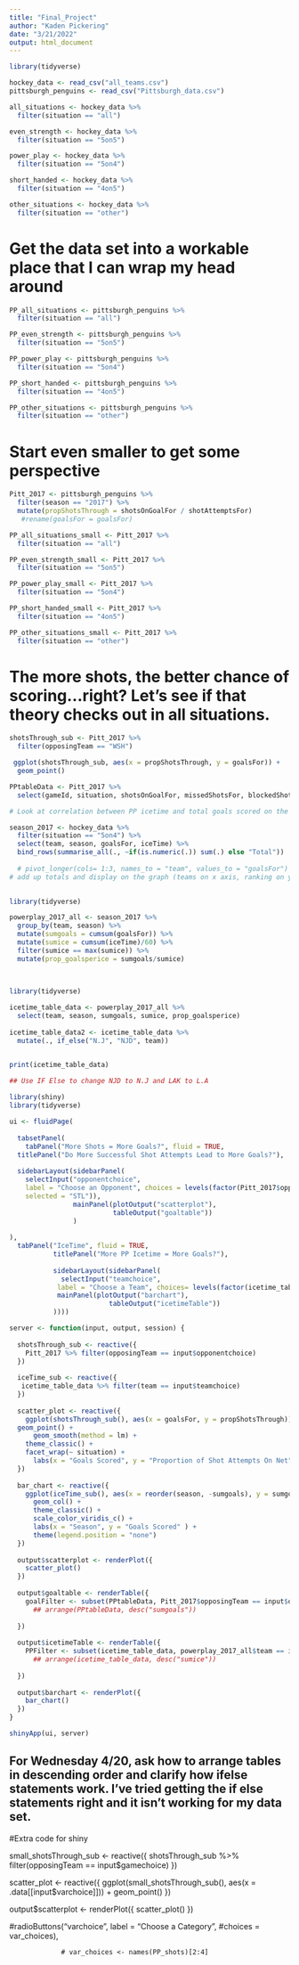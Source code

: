 ```yaml
---
title: "Final_Project"
author: "Kaden Pickering"
date: "3/21/2022"
output: html_document
---
```


```r
library(tidyverse) 

hockey_data <- read_csv("all_teams.csv") 
pittsburgh_penguins <- read_csv("Pittsburgh_data.csv") 
```

```r
all_situations <- hockey_data %>%
  filter(situation == "all") 

even_strength <- hockey_data %>%
  filter(situation == "5on5")

power_play <- hockey_data %>%
  filter(situation == "5on4")

short_handed <- hockey_data %>%
  filter(situation == "4on5")

other_situations <- hockey_data %>%
  filter(situation == "other") 
```

# Get the data set into a workable place that I can wrap my head around
```r
PP_all_situations <- pittsburgh_penguins %>%
  filter(situation == "all") 

PP_even_strength <- pittsburgh_penguins %>%
  filter(situation == "5on5")

PP_power_play <- pittsburgh_penguins %>%
  filter(situation == "5on4")

PP_short_handed <- pittsburgh_penguins %>%
  filter(situation == "4on5")

PP_other_situations <- pittsburgh_penguins %>%
  filter(situation == "other") 
```

# Start even smaller to get some perspective
```r
Pitt_2017 <- pittsburgh_penguins %>%
  filter(season == "2017") %>%
  mutate(propShotsThrough = shotsOnGoalFor / shotAttemptsFor) 
   #rename(goalsFor = goalsFor)
```


```r
PP_all_situations_small <- Pitt_2017 %>%
  filter(situation == "all") 

PP_even_strength_small <- Pitt_2017 %>%
  filter(situation == "5on5")

PP_power_play_small <- Pitt_2017 %>%
  filter(situation == "5on4")

PP_short_handed_small <- Pitt_2017 %>%
  filter(situation == "4on5")

PP_other_situations_small <- Pitt_2017 %>%
  filter(situation == "other")
```
 
# The more shots, the better chance of scoring...right? Let's see if that theory checks out in all situations. 

```r
shotsThrough_sub <- Pitt_2017 %>% 
  filter(opposingTeam == "WSH")

 ggplot(shotsThrough_sub, aes(x = propShotsThrough, y = goalsFor)) +
  geom_point()
```

```r
PPtableData <- Pitt_2017 %>%
  select(gameId, situation, shotsOnGoalFor, missedShotsFor, blockedShotAttemptsFor, shotAttemptsFor, goalsFor, propShotsThrough)
```

```r
# Look at correlation between PP icetime and total goals scored on the season for each team 

season_2017 <- hockey_data %>%
  filter(situation == "5on4") %>%
  select(team, season, goalsFor, iceTime) %>%
  bind_rows(summarise_all(., ~if(is.numeric(.)) sum(.) else "Total"))
  
  # pivot_longer(cols= 1:3, names_to = "team", values_to = "goalsFor") # find a way to make teams for columnns and icetime/goalsfor for rows.
# add up totals and display on the graph (teams on x axis, ranking on y axis.)
   

```

```r
library(tidyverse) 

powerplay_2017_all <- season_2017 %>%
  group_by(team, season) %>%
  mutate(sumgoals = cumsum(goalsFor)) %>%
  mutate(sumice = cumsum(iceTime)/60) %>%
  filter(sumice == max(sumice)) %>%
  mutate(prop_goalsperice = sumgoals/sumice)
  
    
```

```r
library(tidyverse) 

icetime_table_data <- powerplay_2017_all %>%
  select(team, season, sumgoals, sumice, prop_goalsperice)
  
icetime_table_data2 <- icetime_table_data %>%
  mutate(., if_else("N.J", "NJD", team))


print(icetime_table_data)
  
## Use IF Else to change NJD to N.J and LAK to L.A
```



```r
library(shiny)
library(tidyverse) 

ui <- fluidPage(
  
  tabsetPanel(
    tabPanel("More Shots = More Goals?", fluid = TRUE, 
  titlePanel("Do More Successful Shot Attempts Lead to More Goals?"), 
  
  sidebarLayout(sidebarPanel(
    selectInput("opponentchoice",
    label = "Choose an Opponent", choices = levels(factor(Pitt_2017$opposingTeam)),
    selected = "STL")),
                mainPanel(plotOutput("scatterplot"),
                          tableOutput("goaltable"))
                )
  
),
  tabPanel("IceTime", fluid = TRUE, 
           titlePanel("More PP Icetime = More Goals?"), 
           
           sidebarLayout(sidebarPanel(
             selectInput("teamchoice", 
            label = "Choose a Team", choices= levels(factor(icetime_table_data$team)), selected = "NYR")), 
            mainPanel(plotOutput("barchart"),
                         tableOutput("icetimeTable"))
           ))))

server <- function(input, output, session) {
  
  shotsThrough_sub <- reactive({
    Pitt_2017 %>% filter(opposingTeam == input$opponentchoice)
  })
  
  iceTime_sub <- reactive({
   icetime_table_data %>% filter(team == input$teamchoice)
  })
  
  scatter_plot <- reactive({ 
    ggplot(shotsThrough_sub(), aes(x = goalsFor, y = propShotsThrough)) +
  geom_point() + 
      geom_smooth(method = lm) +
    theme_classic() + 
    facet_wrap(~ situation) +
      labs(x = "Goals Scored", y = "Proportion of Shot Attempts On Net")
  })
  
  bar_chart <- reactive({
    ggplot(iceTime_sub(), aes(x = reorder(season, -sumgoals), y = sumgoals, fill = season)) +
      geom_col() +
      theme_classic() +
      scale_color_viridis_c() +
      labs(x = "Season", y = "Goals Scored" ) +
      theme(legend.position = "none") 
  })
  
  output$scatterplot <- renderPlot({
    scatter_plot()
  })
  
  output$goaltable <- renderTable({
    goalFilter <- subset(PPtableData, Pitt_2017$opposingTeam == input$opponentchoice) #%>%
      ## arrange(PPtableData, desc("sumgoals")) 
      
  })
  
  output$icetimeTable <- renderTable({
    PPFilter <- subset(icetime_table_data, powerplay_2017_all$team == input$teamchoice) #%>%
      ## arrange(icetime_table_data, desc("sumice"))
      
  })  
  
  output$barchart <- renderPlot({
    bar_chart()
  })
}

shinyApp(ui, server)
```


## For Wednesday 4/20, ask how to arrange tables in descending order and clarify how ifelse statements work. I've tried getting the if else statements right and it isn't working for my data set. 


#Extra code for shiny 

 small_shotsThrough_sub <- reactive({
    shotsThrough_sub %>% filter(opposingTeam == input$gamechoice)
  })
  
  scatter_plot <- reactive({
    ggplot(small_shotsThrough_sub(), aes(x = .data[[input$varchoice]])) +
      geom_point()
  })
  
  output$scatterplot <- renderPlot({
    scatter_plot()
  })
  
  
  
  #radioButtons("varchoice", label = "Choose a Category",
                 #choices = var_choices),
                 
                 # var_choices <- names(PP_shots)[2:4]
                 
                 